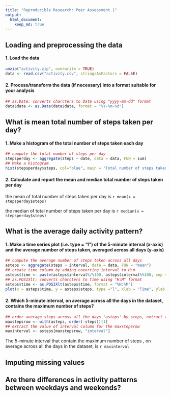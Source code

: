 ```yaml
---
title: "Reproducible Research: Peer Assessment 1"
output: 
  html_document:
    keep_md: true
---
```



## Loading and preprocessing the data
#### 1. Load the data
```r
unzip("activity.zip", overwrite = TRUE)
data <- read.csv("activity.csv", stringsAsFactors = FALSE)
```

#### 2. Process/transform the data (if necessary) into a format suitable for your analysis
```r
## as.Date: converts charcters to Date using "yyyy-mm-dd" format 
data$date <- as.Date(data$date, format = "%Y-%m-%d")
```



## What is mean total number of steps taken per day?
#### 1. Make a histogram of the total number of steps taken each day
```r
## compute the total number of steps per day
stepsperday <- aggregate(steps ~ date, data = data, FUN = sum)
## Make a histogram
hist(stepsperday$steps, col="blue", main = "Total number of steps taken each day", xlab = "Number of steps")

```

#### 2. Calculate and report the mean and median total number of steps taken per day

the mean of total number of steps taken per day is `r mean(x = stepsperday$steps)`

the median of total number of steps taken per day is `r median(x = stepsperday$steps)`



## What is the average daily activity pattern?
#### 1. Make a time series plot (i.e. type = "l") of the 5-minute interval (x-axis) and the average number of steps taken, averaged across all days (y-axis)
```r
## compute the average number of steps taken across all days
asteps <- aggregate(steps ~ interval, data = data, FUN = "mean")
## create time column by adding coverting interval to H:m
asteps$time <- paste(asteps$interval%/%100, asteps$interval%%100, sep = ":")
## as.POSIXlt: converts charcters to Time using "H:M" format
asteps$time <- as.POSIXlt(asteps$time, format = "%H:%M")
plot(x = asteps$time, y = asteps$steps, type ="l", xlab = "Time", ylab = "Average number of steps", col = "blue")
```

#### 2. Which 5-minute interval, on average across all the days in the dataset, contains the maximum number of steps?
```r
## order average steps across all the days 'asteps' by steps, extract the row of the maximum number of steps (first line)
maxstepsrow <- with(asteps, order(-steps))[1]
## extract the value of interval column for the maxstepsrow 
maxinterval <- asteps[maxstepsrow, "interval"]
```

The 5-minute interval that contain the maximum number of steps , on average across all the days in the dataset, is `r maxinterval` 



## Imputing missing values



## Are there differences in activity patterns between weekdays and weekends?
